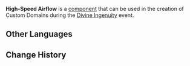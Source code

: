{{Component Infobox
|id          = 3005
|image       = Item High-Speed Airflow.png
|load        = 6
|description = If you move on top of this mechanism, you will speed up. But if you are moving in the direction opposite to the device's movements, you will slow down.
|placement   = Free
|category    = Mechanisms
|size        = 5 · 5 · 2
}}
'''High-Speed Airflow''' is a [[component]] that can be used in the creation of Custom Domains during the [[Divine Ingenuity]] event.

==Other Languages==
{{Other Languages|default_hidden = 1
|en      = High-Speed Airflow
|zhs     = 疾速气流
|zhs_rm  = Jísù Qìliú
|zht     = 疾速氣流
|zht_rm  = Jísù Qìliú
|ja      = 疾速の気流
|ja_rm   = Shissoku no Kiryuu
|ko      = 가속 기류
|ko_rm   = Gasok Giryu
|es      = Corriente de aire rápido
|fr      = Courant à grande vitesse
|ru      = Стремительный воздушный поток
|th      = กระแสลมความเร็วสูง
|th_rm   = 
|vi      = Luồng Khí Tăng Tốc
|de      = Hochgeschwindigkeits-Luftströmung
|id      = Aliran Udara Berkecepatan Tinggi
|pt      = Fluxo de Ar de Alta Velocidade
}}

==Change History==
{{Change History|2.5}}